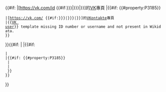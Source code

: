 {{#if: {{{id|}}}
|[https://vk.com/id{{{id}}} {{#if:{{{2|{{{name|}}}}}}|{{{2|{{{name}}}}}}|{{PAGENAMEBASE}}}}]的[[VKontakte|VK]]專頁
|{{#if: {{{1<includeonly>|</includeonly>}}} {{#property:P3185}}
 |[https://vk.com/{{Trim|{{{1<includeonly>|{{#property:P3185}}</includeonly>}}}}} {{#if:{{{2|{{{name<includeonly>|</includeonly>}}}}}}|{{{2|{{{name}}}}}}|{{PAGENAMEBASE}}}}]的[[VKontakte]]專頁<includeonly>{{EditAtWikidata|pid=P3185|{{{1|}}}}}</includeonly>
 |<span class="error">&#123;&#123;[[Template:VK user|VK user]]&#125;&#125; template missing ID number or username and not present in Wikidata.</span>
 }}
}}{{#if: {{{id|}}}
|<!--has "id"-->{{Main other|[[Category:使用ID号码的VK用户模板]]}}
|{{#if: {{{1|}}}
 |<!--no "id", has "1"--><!--{{WikidataCheck|property=P3185|value={{{1|}}}|category=VK用户名}}-->
 |{{#if: {{#property:P3185}}
  |<!--no "id", no "1", exists in Wikidata -->{{Main other|[[Category:使用维基数据的VK用户模板]]}}
  |<!--no "id", no "1", not in Wikidata -->{{Main other|[[Category:含有VK用户模板但缺少用户名的条目]]}}
  }}
 }}
}}<noinclude>
{{Documentation}}
</noinclude>